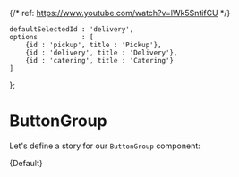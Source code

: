{/* ref: https://www.youtube.com/watch?v=lWk5SntifCU */}


    defaultSelectedId : 'delivery',
    options           : [
        {id : 'pickup', title : 'Pickup'},
        {id : 'delivery', title : 'Delivery'},
        {id : 'catering', title : 'Catering'}
    ]
};

<Meta
    title="Chicken Treat/Buttons/ButtonGroup"
    decorators={[withDesign]}
    component={ButtonGroup}
    args={defaultArgs}
/>


# ButtonGroup

Let's define a story for our `ButtonGroup` component:

<Canvas>
    <Story
        name="Default"
        args={defaultArgs}
        parameters={{
            design : {
                type : 'figma',
                url  : 'https://www.figma.com/file/1HThAFViVYomDz4ElEP1ep/Craveable%3A-Chicken-Treat-Website?node-id=927%3A24105'
            }
        }}
    >
        {Default}
    </Story>
</Canvas>

<ArgsTable of={ButtonGroup}/>
